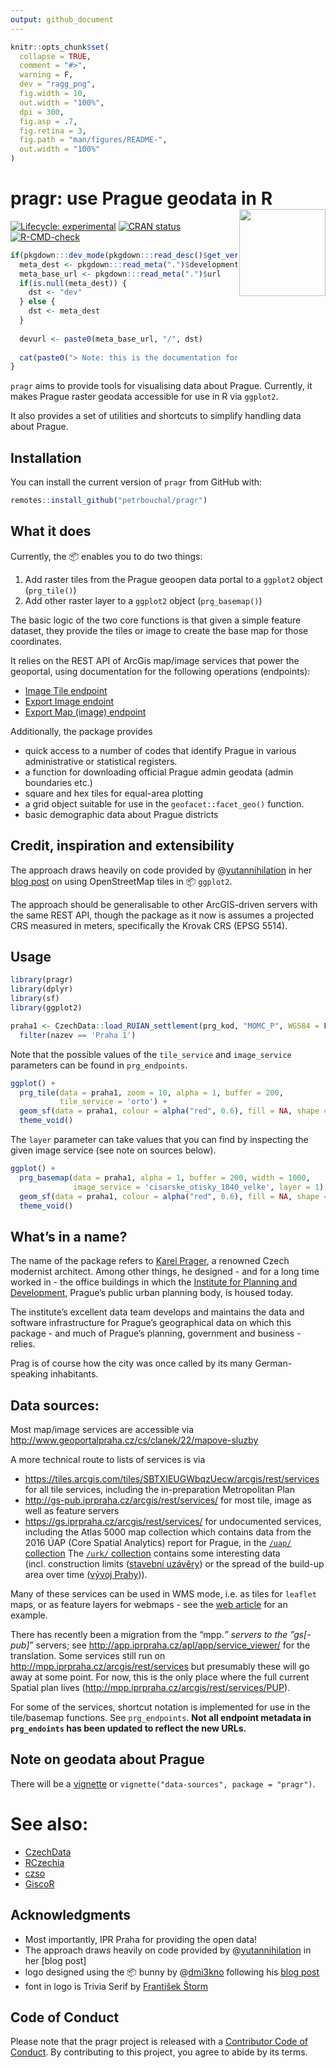 ```yaml
---
output: github_document
---
```



<!-- README.md is generated from README.Rmd. Please edit that file -->

```r
knitr::opts_chunk$set(
  collapse = TRUE,
  comment = "#>",
  warning = F,
  dev = "ragg_png",
  fig.width = 10,
  out.width = "100%",
  dpi = 300,
  fig.asp = .7,
  fig.retina = 3,
  fig.path = "man/figures/README-",
  out.width = "100%"
)
```

# pragr: use Prague geodata in R <a href='https://petrbouchal.github.io/pragr'><img src='man/figures/logo.png' align="right" height="138.5" /></a>

<!-- badges: start -->
[![Lifecycle: experimental](https://img.shields.io/badge/lifecycle-experimental-orange.svg)](https://www.tidyverse.org/lifecycle/#experimental)
[![CRAN status](https://www.r-pkg.org/badges/version/pragr)](https://CRAN.R-project.org/package=pragr)
[![R-CMD-check](https://github.com/petrbouchal/pragr/actions/workflows/R-CMD-check.yaml/badge.svg)](https://github.com/petrbouchal/pragr/actions/workflows/R-CMD-check.yaml)
<!-- badges: end -->

```r

if(pkgdown:::dev_mode(pkgdown:::read_desc()$get_version(), pkgdown:::read_desc()$get_version()) == "devel") {
  meta_dest <- pkgdown:::read_meta(".")$development$destination
  meta_base_url <- pkgdown:::read_meta(".")$url
  if(is.null(meta_dest)) {
    dst <- "dev"
  } else {
    dst <- meta_dest
  }
  
  devurl <- paste0(meta_base_url, "/", dst)
  
  cat(paste0("> Note: this is the documentation for the latest released version (the github release). Documentation for the current development version (reflecting the state of the master branch) is at [", devurl, "](", devurl,")."))
}

```

`pragr` aims to provide tools for visualising data about Prague. Currently, it makes Prague raster geodata accessible for use in R via `ggplot2`. 

It also provides a set of utilities and shortcuts to simplify handling data about Prague.

## Installation
You can install the current version of `pragr` from GitHub with:

``` r
remotes::install_github("petrbouchal/pragr")
```

## What it does

Currently, the 📦 enables you to do two things:

1. Add raster tiles from the Prague geoopen data portal to a `ggplot2` object (`prg_tile()`)
2. Add other raster layer to a `ggplot2` object (`prg_basemap()`)

The basic logic of the two core functions is that given a simple feature dataset, they provide the tiles or image to create the base map for those coordinates.

It relies on the REST API of ArcGis map/image services that power the geoportal, using documentation for the following operations (endpoints):

- [Image Tile endpoint](https://developers.arcgis.com/rest/services-reference/image-tile.htm)
- [Export Image endoint](https://developers.arcgis.com/rest/services-reference/export-image.htm)
- [Export Map (image) endpoint](https://developers.arcgis.com/rest/services-reference/export-map.htm)

Additionally, the package provides

- quick access to a number of codes that identify Prague in various administrative or statistical registers.
- a function for downloading official Prague admin geodata (admin boundaries etc.)
- square and hex tiles for equal-area plotting
- a grid object suitable for use in the `geofacet::facet_geo()` function.
- basic demographic data about Prague districts

## Credit, inspiration and extensibility

The approach draws heavily on code provided by @[yutannihilation](https://github.com/yutannihilation) in her [blog post](https://yutani.rbind.io/post/2018-06-09-plot-osm-tiles/) on using OpenStreetMap tiles in 📦 `ggplot2`.

The approach should be generalisable to other ArcGIS-driven servers with the same REST API, though the package as it now is assumes a projected CRS measured in meters, specifically the Krovak CRS (EPSG 5514).

## Usage

```r
library(pragr)
library(dplyr)
library(sf)
library(ggplot2)
```

```r
praha1 <- CzechData::load_RUIAN_settlement(prg_kod, "MOMC_P", WGS84 = F) %>% 
  filter(nazev == 'Praha 1')
```

Note that the possible values of the `tile_service` and `image_service` parameters can be found in `prg_endpoints`.

```r
ggplot() +
  prg_tile(data = praha1, zoom = 10, alpha = 1, buffer = 200,
           tile_service = 'orto') + 
  geom_sf(data = praha1, colour = alpha("red", 0.6), fill = NA, shape = "dotted") +
  theme_void()
```

The `layer` parameter can take values that you can find by inspecting the given image service (see note on sources below).

```r
ggplot() +
  prg_basemap(data = praha1, alpha = 1, buffer = 200, width = 1000,
              image_service = 'cisarske_otisky_1840_velke', layer = 1) + 
  geom_sf(data = praha1, colour = alpha("red", 0.6), fill = NA, shape = "dotted") +
  theme_void()
```

## What's in a name?

The name of the package refers to [Karel Prager](https://en.wikipedia.org/wiki/Karel_Prager), a renowned Czech modernist architect. Among other things, he designed - and for a long time worked in - the office buildings in which the [Institute for Planning and Development](https://iprpraha.cz), Prague's public urban planning body, is housed today.

The institute's excellent data team develops and maintains the data and software infrastructure for Prague's geographical data on which this package - and much of Prague's planning, government and business - relies.

Prag is of course how the city was once called by its many German-speaking inhabitants.

## Data sources:

Most map/image services are accessible via <http://www.geoportalpraha.cz/cs/clanek/22/mapove-sluzby>

A more technical route to lists of services is via

- <https://tiles.arcgis.com/tiles/SBTXIEUGWbqzUecw/arcgis/rest/services> for all tile services, including the in-preparation Metropolitan Plan
- <http://gs-pub.iprpraha.cz/arcgis/rest/services/> for most tile, image as well as feature servers
- <https://gs.iprpraha.cz/arcgis/rest/services/> for undocumented services, including the Atlas 5000 map collection which contains data from the 2016 ÚAP (Core Spatial Analytics) report for Prague, in the [`/uap/` collection](https://gs.iprpraha.cz/arcgis/rest/services/uap) The [`/urk/` collection](https://gs.iprpraha.cz/arcgis/rest/services/urk) contains some interesting data (incl. construction limits ([stavební uzávěry](https://gs.iprpraha.cz/arcgis/rest/services/urk/StavebniUzavery/MapServer)) or the spread of the build-up area over time ([vývoj Prahy](https://gs.iprpraha.cz/arcgis/rest/services/urk/vyvoj_prahy/MapServer))).

Many of these services can be used in WMS mode, i.e. as tiles for `leaflet` maps, or as feature layers for webmaps - see the [web article](/articles/web.html) for an example.

There has recently been a migration from the "mpp.*" servers to the "gs[-pub]*" servers; see <http://app.iprpraha.cz/apl/app/service_viewer/> for the translation. Some services still run on <http://mpp.iprpraha.cz/arcgis/rest/services> but presumably these will go away at some point. For now, this is the only place where the full current Spatial plan lives (<http://mpp.iprpraha.cz/arcgis/rest/services/PUP>).

For some of the services, shortcut notation is implemented for use in the tile/basemap functions. See `prg_endpoints`. **Not all endpoint metadata in `prg_endoints` has been updated to reflect the new URLs.**

## Note on geodata about Prague

There will be a [vignette](articles/data-sources.html) or `vignette("data-sources", package = "pragr")`.

# See also:

- [CzechData](https://jancaha.github.io/CzechData)
- [RCzechia](https://github.com/jlacko/RCzechia)
- [czso](https://github.com/petrbouchal/czso)
- [GiscoR](https://dieghernan.github.io/giscoR/)


## Acknowledgments

- Most importantly, IPR Praha for providing the open data!
- The approach draws heavily on code provided by @[yutannihilation](https://github.com/yutannihilation) in her [blog post]
- logo designed using the 📦 bunny by @[dmi3kno](https://github.com/dmi3kno) following his [blog post]([https://www.ddrive.no/post/making-hex-and-twittercard-with-bunny-and-magick/])
- font in logo is Trivia Serif by [František Štorm](https://stormtype.com)

## Code of Conduct
  
Please note that the pragr project is released with a [Contributor Code of Conduct](https://petrbouchal.github.io/pragr/CODE_OF_CONDUCT.html). By contributing to this project, you agree to abide by its terms.
